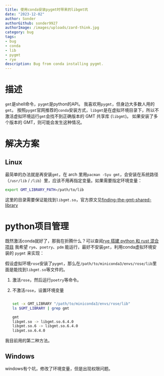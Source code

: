 ```yaml
---
title: 使用conda安装pygmt时带来的libgmt坑
date: "2023-12-02"
author: Sonder
authorGithub: sonder9927
authorImage: /images/uploads/zard-think.jpg
category: bug
tags:
- bug
- conda
- lib
- pygmt
- rye
description: Bug from conda installing pygmt.
---
```


# 描述
`gmt`是shell命令，`pygmt`是python的API。
我喜欢用`pygmt`，但身边大多数人用的`gmt`。
按照`pygmt`官网推荐的`conda`安装方式，`libgmt`是在虚拟环境目录下，所以不激活虚拟环境运行`gmt`会找不到正确版本的 GMT 共享库 (`libgmt`)。
如果安装了多个版本的 GMT，则可能会发生这种情况。

# 解决方案
## Linux
最简单的办法就是再安装`gmt`，在 arch 里用`pacman -Syu gmt`，会安装在系统路径（`/usr/lib` / `/lib`）里，应该不用再指定变量。如果需要指定环境变量：

```sh
export GMT_LIBRARY_PATH=/path/to/lib
```

这里的目录需要保证能找到`libgmt.so`，官方原文见<a href="https://www.pygmt.org/dev/install.html#finding-the-gmt-shared-library" target="_blank">finding-the-gmt-shared-library</a>

# python项目管理
既然激活conda就好了，那我在折腾什么？可以查阅<a href="/blog/code20231130-rye-project">rye 搭建 python 和 rust 混合项目</a>
我希望 `rye`、`poetry`、`pdm` 能运行，最好不安装`gmt`，利用conda虚拟环境安装的 `pygmt` 来实现：

假设虚拟环境`rose`安装了`pygmt`，那么在`/path/to/miniconda3/envs/rose/lib`里面是能找到`libgmt.so`等文件的。
1. 激活`rose`，然后运行`poetry`等命令。
2. 不激活`rose`，设置环境变量 

    ```sh

    set -x GMT_LIBRARY "/path/to/miniconda3/envs/rose/lib"
    ls $GMT_LIBRARY | grep gmt

    gmt
    libgmt.so -> libgmt.so.6.4.0
    libgmt.so.6 -> libgmt.so.6.4.0
    libgmt.so.6.4.0
    ```

我目前用的第二种方法。
## Windows
windows有个坑，修改了环境变量，但是出现权限问题。
